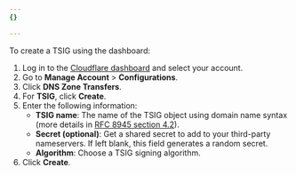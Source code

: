 ```yaml
---
{}

---
```


To create a TSIG using the dashboard:

1. Log in to the [Cloudflare dashboard](https://dash.cloudflare.com/login) and select your account.
2. Go to **Manage Account** > **Configurations**.
3. Click **DNS Zone Transfers**.
4. For **TSIG**, click **Create**.
5. Enter the following information:
   * **TSIG name**: The name of the TSIG object using domain name syntax (more details in [RFC 8945 section 4.2](https://datatracker.ietf.org/doc/html/rfc8945#section-4.2)).
   * **Secret (optional)**: Get a shared secret to add to your third-party nameservers. If left blank, this field generates a random secret.
   * **Algorithm**: Choose a TSIG signing algorithm.
6. Click **Create**.
